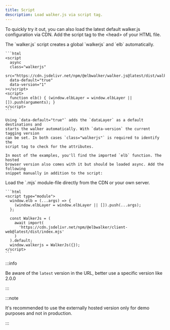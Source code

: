 ```yaml
---
title: Script
description: Load walker.js via script tag.
---
```



To quickly try it out, you can also load the latest default walker.js
configuration via CDN. Add the script tag to the &lt;head&gt; of your HTML file.

<Tabs>
  <TabItem value="script" label="Scripts" default>
    The `walker.js` script creates a global `walkerjs` and `elb` automatically.

    ```html
    <script
      async
      class="walkerjs"
      src="https://cdn.jsdelivr.net/npm/@elbwalker/walker.js@latest/dist/walker.js"
      data-default="true"
      data-version="1"
    ></script>
    <script>
      function elb() { (window.elbLayer = window.elbLayer || []).push(arguments); }
    </script>
    ```

    Using `data-default="true"` adds the `dataLayer` as a default destinations and
    starts the walker automatically. With `data-version` the current tagging version
    can be set. In both cases `class="walkerjs"` is required to identify the
    script tag to check for the attributes.

    In most of the examples, you'll find the imported `elb` function. The hosted
    browser version also comes with it but should be loaded async. Add the following
    snippet manually in addition to the script:

  </TabItem>
  <TabItem value="module" label="Module">
    Load the `.mjs` module-file directly from the CDN or your own server.
    
    ```html
    <script type="module">
      window.elb = (...args) => {
        (window.elbLayer = window.elbLayer || []).push(...args);
      };

      const WalkerJs = (
        await import(
          'https://cdn.jsdelivr.net/npm/@elbwalker/client-web@latest/dist/index.mjs'
        )
      ).default;
      window.walkerjs = WalkerJs({});
    </script>
    ```

  </TabItem>
</Tabs>

:::info

Be aware of the `latest` version in the URL, better use a specific version like
2.0.0

:::

:::note

It's recommended to use the externally hosted version only for demo purposes and
not in production.

:::
